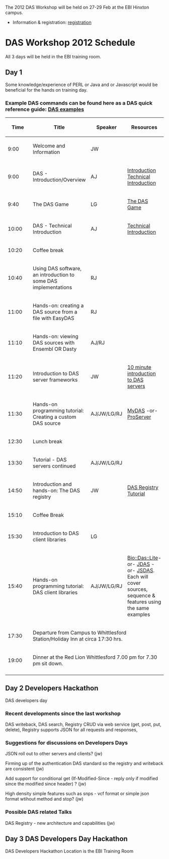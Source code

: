 The 2012 DAS Workshop will be held on 27-29 Feb at the EBI Hinxton campus.
* Information & registration: [http://www.ebi.ac.uk/training/onsite/120227_DAS.html registration]


=DAS Workshop 2012 Schedule=
All 3 days will be held in the EBI training room.
==Day 1==
Some knowledge/experience of PERL or Java and or Javascript would be beneficial for the hands on training day.
===Example DAS commands can be found here as a DAS quick reference guide: [http://www.dasregistry.org/DASCommandExamples.jsp DAS examples]===

{| class="wikitable" border="1"
|- style="background:silver"
! width="100px"|Time
! Title
! Speaker
! Resources
|- 
| 9:00
| Welcome and Information
| JW
|
|- 
| 9:00
| DAS - Introduction/Overview
| AJ
| [http://www.biotnet.org/training-materials/introduction-das Introduction] [http://www.biotnet.org/training-materials/technical-introduction-das Technical Introduction]
|-
| 9:40
| The DAS Game
| LG
| [http://www.biotnet.org/training-materials/das-game The DAS Game]
|-
| 10:00
| DAS - Technical Introduction
| AJ
| [http://www.biotnet.org/training-materials/technical-introduction-das Technical Introduction]
|- style="background:#ffdead;"
| 10:20
| colspan="3" | Coffee break
|-
| 10:40
| Using DAS software, an introduction to some DAS implementations
| RJ
| 
|-
| 11:00
| Hands-on: creating a DAS source from a file with EasyDAS
| RJ
| 
|-
| 11:10
| Hands-on: viewing DAS sources with Ensembl OR Dasty
| AJ/RJ
| 
|-
| 11:20
| Introduction to DAS server frameworks
| JW
| [http://www.biotnet.org/training-materials/das-servers 10 minute introduction to DAS servers] 
|-
| 11:30
| Hands-on programming tutorial: Creating a custom DAS source
| AJ/JW/LG/RJ
| [http://code.google.com/p/mydas/wiki/Tutorials MyDAS] -or- [http://www.biotnet.org/training-materials/bio-das-proserver-tutorial ProServer]
|- style="background:#ffdead;"
| 12:30
| colspan="3" | Lunch break
|-
| 13:30
| Tutorial - DAS servers continued
| AJ/JW/LG/RJ
|
|-
| 14:50
| Introduction and hands-on: The DAS registry
| JW
| [http://www.biotnet.org/training-materials/short-das-registry-tutorial-basic-knowledge DAS Registry Tutorial] 
|-style="background:#ffdead;"
| 15:10
| colspan="3" | Coffee Break
|-
| 15:30
| Introduction to DAS client libraries
| LG
|
|-
| 15:40
| Hands-on programming tutorial: DAS client libraries
| AJ/JW/LG/RJ
| [http://www.biotnet.org/training-materials/bio-das-lite-tutorial Bio::Das::Lite]-or- [http://www.biotnet.org/training-materials/jdas JDAS] -or- [http://code.google.com/p/jsdas/wiki/tutorial JSDAS]. Each will cover sources, sequence & features using the same examples
|-  
|17:30
| colspan="3" | Departure from Campus to Whittlesford Station/Holiday Inn at circa 17:30 hrs.
|- style="background:#ffdead;"
|19:00
| colspan="3" | Dinner at the Red Lion Whittlesford 7.00 pm for 7.30 pm sit down.

|-
|}

==Day 2 Developers Hackathon==
DAS developers day
===Recent developments since the last workshop===
DAS writeback, DAS search, Registry CRUD via web service (get, post, put, delete), Registry supports JSON for all requests and responses,
===Suggestions for discussions on Developers Days===
JSON roll out to other servers and clients? (jw)

Firming up of the authentication DAS standard so the registry and writeback are consistent (jw)

Add support for conditional get (If-Modified-Since - reply only if modified since the modified since header) ? (jw)

High density simple features such as snps - vcf format or simple json format wtihout method and stop? (jw)

===Possible DAS related Talks===
DAS Registry - new architecture and capabilities (jw)

==Day 3 DAS Developers Day Hackathon==
DAS Developers Hackathon
Location is the EBI Training Room